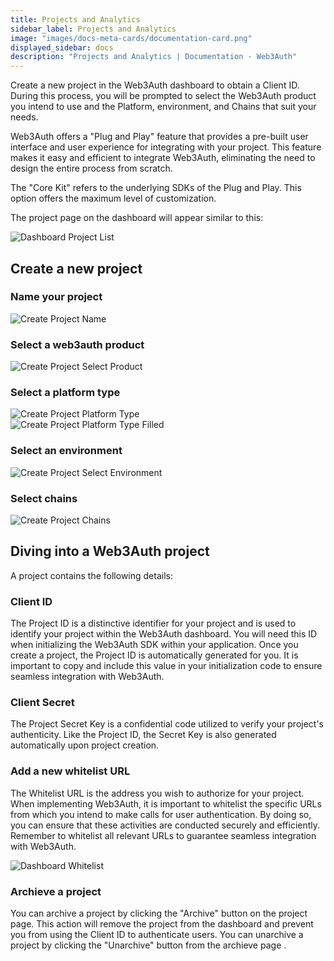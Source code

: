 ```yaml
---
title: Projects and Analytics
sidebar_label: Projects and Analytics
image: "images/docs-meta-cards/documentation-card.png"
displayed_sidebar: docs
description: "Projects and Analytics | Documentation - Web3Auth"
---
```



Create a new project in the Web3Auth dashboard to obtain a Client ID. During this process, you will be prompted to select the Web3Auth product you
intend to use and the Platform, environment, and Chains that suit your needs.

Web3Auth offers a "Plug and Play" feature that provides a pre-built user interface and user experience for integrating with your project. This feature
makes it easy and efficient to integrate Web3Auth, eliminating the need to design the entire process from scratch.

The "Core Kit" refers to the underlying SDKs of the Plug and Play. This option offers the maximum level of customization.

The project page on the dashboard will appear similar to this:

<div style={{ flexBasis: "300px", flexGrow: "1", textAlign: "center" }}>
  <img src={DashboardProjectList} style={{ alignSelf: "center", maxWidth: "100%" }} alt="Dashboard Project List" />
</div>

## Create a new project

### Name your project

<div style={{ flexBasis: "300px", flexGrow: "1", textAlign: "center" }}>
  <img src={CreateProjectName} style={{ alignSelf: "center", maxWidth: "100%" }} alt="Create Project Name" />
</div>

### Select a web3auth product

<div style={{ flexBasis: "300px", flexGrow: "1", textAlign: "center" }}>
  <img src={CreateProjectProduct} style={{ alignSelf: "center", maxWidth: "100%" }} alt="Create Project Select Product" />
</div>

### Select a platform type

<div style={{ flexBasis: "300px", flexGrow: "1", textAlign: "center" }}>
  <img src={CreateProjectPlatformType} style={{ alignSelf: "center", maxWidth: "100%" }} alt="Create Project Platform Type" />
</div>

<div style={{ flexBasis: "300px", flexGrow: "1", textAlign: "center" }}>
  <img src={CreateProjectPlatformTypeFilled} style={{ alignSelf: "center", maxWidth: "100%" }} alt="Create Project Platform Type Filled" />
</div>

### Select an environment

<div style={{ flexBasis: "300px", flexGrow: "1", textAlign: "center" }}>
  <img src={CreateProjectEnvironment} style={{ alignSelf: "center", maxWidth: "100%" }} alt="Create Project Select Environment" />
</div>

### Select chains

<div style={{ flexBasis: "300px", flexGrow: "1", textAlign: "center" }}>
  <img src={CreateProjectChains} style={{ alignSelf: "center", maxWidth: "100%" }} alt="Create Project Chains" />
</div>

## Diving into a Web3Auth project

A project contains the following details:

### Client ID

The Project ID is a distinctive identifier for your project and is used to identify your project within the Web3Auth dashboard. You will need this ID
when initializing the Web3Auth SDK within your application. Once you create a project, the Project ID is automatically generated for you. It is
important to copy and include this value in your initialization code to ensure seamless integration with Web3Auth.

### Client Secret

The Project Secret Key is a confidential code utilized to verify your project's authenticity. Like the Project ID, the Secret Key is also generated
automatically upon project creation.

### Add a new whitelist URL

The Whitelist URL is the address you wish to authorize for your project. When implementing Web3Auth, it is important to whitelist the specific URLs
from which you intend to make calls for user authentication. By doing so, you can ensure that these activities are conducted securely and efficiently.
Remember to whitelist all relevant URLs to guarantee seamless integration with Web3Auth.

<div style={{ flexBasis: "300px", flexGrow: "1", textAlign: "center" }}>
  <img src={DashboardWhiteListURL} style={{ alignSelf: "center", maxWidth: "100%" }} alt="Dashboard Whitelist" />
</div>

### Archieve a project

You can archive a project by clicking the "Archive" button on the project page. This action will remove the project from the dashboard and prevent you
from using the Client ID to authenticate users. You can unarchive a project by clicking the "Unarchive" button from the archieve page .
